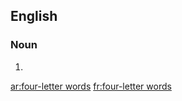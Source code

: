 ==English==

===Noun===
{{head|en|noun plural form|head=[[four]]-[[letter]] [[word]]s}}

# {{plural of|four-letter word|lang=en}}

[[ar:four-letter words]]
[[fr:four-letter words]]